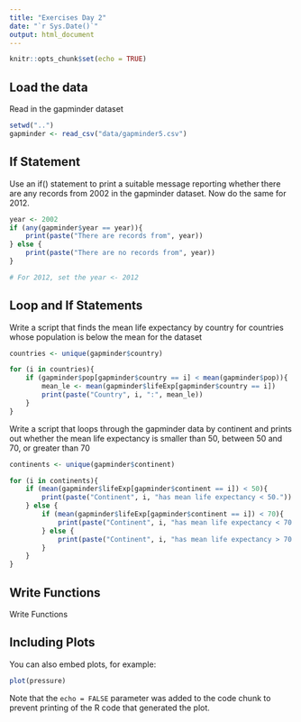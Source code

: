 ```yaml
---
title: "Exercises Day 2"
date: "`r Sys.Date()`"
output: html_document
---
```


```r
knitr::opts_chunk$set(echo = TRUE)
```

## Load the data

Read in the gapminder dataset

```r
setwd("..")
gapminder <- read_csv("data/gapminder5.csv")
```

## If Statement

Use an if() statement to print a suitable message reporting whether there are any records from 2002 in the gapminder dataset. Now do the same for 2012.

```r
year <- 2002
if (any(gapminder$year == year)){
    print(paste("There are records from", year))
} else {
    print(paste("There are no records from", year))
}

# For 2012, set the year <- 2012
```

## Loop and If Statements

Write a script that finds the mean life expectancy by country for countries whose population is below the mean for the dataset

```r
countries <- unique(gapminder$country)

for (i in countries){
    if (gapminder$pop[gapminder$country == i] < mean(gapminder$pop)){
        mean_le <- mean(gapminder$lifeExp[gapminder$country == i])
        print(paste("Country", i, ":", mean_le))
    }
}
```

Write a script that loops through the gapminder data by continent and prints out whether the mean life expectancy is smaller than 50, between 50 and 70, or greater than 70

```r
continents <- unique(gapminder$continent)

for (i in continents){
    if (mean(gapminder$lifeExp[gapminder$continent == i]) < 50){
        print(paste("Continent", i, "has mean life expectancy < 50.")) 
    } else {
        if (mean(gapminder$lifeExp[gapminder$continent == i]) < 70){
            print(paste("Continent", i, "has mean life expectancy < 70."))
        } else {
            print(paste("Continent", i, "has mean life expectancy > 70."))
        }
    } 
}

```

## Write Functions
Write Functions

## Including Plots

You can also embed plots, for example:

```r
plot(pressure)
```

Note that the `echo = FALSE` parameter was added to the code chunk to prevent printing of the R code that generated the plot.
